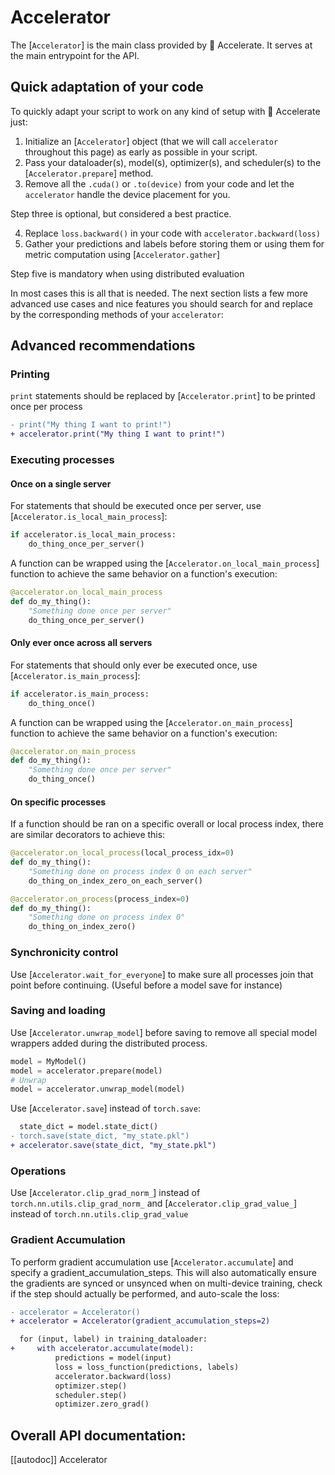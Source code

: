 <!--Copyright 2021 The HuggingFace Team. All rights reserved.

Licensed under the Apache License, Version 2.0 (the "License"); you may not use this file except in compliance with
the License. You may obtain a copy of the License at

http://www.apache.org/licenses/LICENSE-2.0

Unless required by applicable law or agreed to in writing, software distributed under the License is distributed on
an "AS IS" BASIS, WITHOUT WARRANTIES OR CONDITIONS OF ANY KIND, either express or implied. See the License for the
specific language governing permissions and limitations under the License.
-->

# Accelerator

The [`Accelerator`] is the main class provided by 🤗 Accelerate. 
It serves at the main entrypoint for the API. 

## Quick adaptation of your code

To quickly adapt your script to work on any kind of setup with 🤗 Accelerate just:

1. Initialize an [`Accelerator`] object (that we will call `accelerator` throughout this page) as early as possible in your script.
2. Pass your dataloader(s), model(s), optimizer(s), and scheduler(s) to the [`Accelerator.prepare`] method.
3. Remove all the `.cuda()` or `.to(device)` from your code and let the `accelerator` handle the device placement for you. 

<Tip>
    Step three is optional, but considered a best practice.
</Tip>

4. Replace `loss.backward()` in your code with `accelerator.backward(loss)`
5. Gather your predictions and labels before storing them or using them for metric computation using [`Accelerator.gather`]

<Tip>
    Step five is mandatory when using distributed evaluation
</Tip>

In most cases this is all that is needed. The next section lists a few more advanced use cases and nice features
you should search for and replace by the corresponding methods of your `accelerator`:

## Advanced recommendations

### Printing

`print` statements should be replaced by [`Accelerator.print`] to be printed once per process

```diff
- print("My thing I want to print!")
+ accelerator.print("My thing I want to print!")
```

### Executing processes

#### Once on a single server

For statements that should be executed once per server, use [`Accelerator.is_local_main_process`]:

```python
if accelerator.is_local_main_process:
    do_thing_once_per_server()
```

A function can be wrapped using the [`Accelerator.on_local_main_process`] function to achieve the same 
behavior on a function's execution:

```python
@accelerator.on_local_main_process
def do_my_thing():
    "Something done once per server"
    do_thing_once_per_server()
```

#### Only ever once across all servers

For statements that should only ever be executed once, use [`Accelerator.is_main_process`]:

```python
if accelerator.is_main_process:
    do_thing_once()
```

A function can be wrapped using the [`Accelerator.on_main_process`] function to achieve the same 
behavior on a function's execution:

```python
@accelerator.on_main_process
def do_my_thing():
    "Something done once per server"
    do_thing_once()
```

#### On specific processes

If a function should be ran on a specific overall or local process index, there are similar decorators 
to achieve this:

```python
@accelerator.on_local_process(local_process_idx=0)
def do_my_thing():
    "Something done on process index 0 on each server"
    do_thing_on_index_zero_on_each_server()
```

```python
@accelerator.on_process(process_index=0)
def do_my_thing():
    "Something done on process index 0"
    do_thing_on_index_zero()
```

### Synchronicity control

Use [`Accelerator.wait_for_everyone`] to make sure all processes join that point before continuing. (Useful before a model save for instance)

### Saving and loading

Use [`Accelerator.unwrap_model`] before saving to remove all special model wrappers added during the distributed process. 

```python
model = MyModel()
model = accelerator.prepare(model)
# Unwrap
model = accelerator.unwrap_model(model)
```

Use [`Accelerator.save`] instead of `torch.save`:

```diff
  state_dict = model.state_dict()
- torch.save(state_dict, "my_state.pkl")
+ accelerator.save(state_dict, "my_state.pkl")
```

### Operations

Use [`Accelerator.clip_grad_norm_`] instead of `torch.nn.utils.clip_grad_norm_` and [`Accelerator.clip_grad_value_`] instead of `torch.nn.utils.clip_grad_value`

### Gradient Accumulation

To perform gradient accumulation use [`Accelerator.accumulate`] and specify a gradient_accumulation_steps. 
This will also automatically ensure the gradients are synced or unsynced when on 
multi-device training, check if the step should actually be performed, and auto-scale the loss:

```diff
- accelerator = Accelerator()
+ accelerator = Accelerator(gradient_accumulation_steps=2)

  for (input, label) in training_dataloader:
+     with accelerator.accumulate(model):
          predictions = model(input)
          loss = loss_function(predictions, labels)
          accelerator.backward(loss)
          optimizer.step()
          scheduler.step()
          optimizer.zero_grad()
```

## Overall API documentation:

[[autodoc]] Accelerator